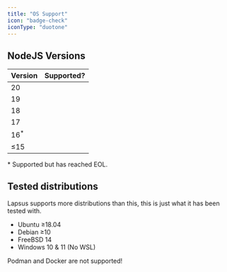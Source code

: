 ```yaml
---
title: "OS Support"
icon: "badge-check"
iconType: "duotone"
---
```


## NodeJS Versions

| Version | Supported? |
|---|---|
| 20 | <Icon icon="check" size={16} color="#00C853" /> |
| 19 | <Icon icon="check" size={16} color="#00C853" /> |
| 18 | <Icon icon="check" size={16} color="#00C853" /> |
| 17 | <Icon icon="check" size={16} color="#00C853" /> |
| 16<sup>\*</sup> | <Icon icon="triangle-exclamation" size={16} color="yellow" />|
| ≤15 | <Icon icon="xmark-large" size={16} color="red" /> |

\* Supported but has reached <Tooltip tip="End Of Life">EOL</Tooltip>.

## Tested distributions

<Info>Lapsus supports more distributions than this, this is just what it has been tested with.</Info>

- Ubuntu ≥18.04
- Debian ≥10
- FreeBSD 14
- Windows 10 & 11 (No WSL)
<Warning>
    Podman and Docker are not supported!
</Warning>